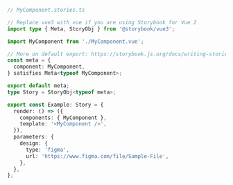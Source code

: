 ```ts
// MyComponent.stories.ts

// Replace vue3 with vue if you are using Storybook for Vue 2
import type { Meta, StoryObj } from '@storybook/vue3';

import MyComponent from './MyComponent.vue';

// More on default export: https://storybook.js.org/docs/writing-stories/#default-export
const meta = {
  component: MyComponent,
} satisfies Meta<typeof MyComponent>;

export default meta;
type Story = StoryObj<typeof meta>;

export const Example: Story = {
  render: () => ({
    components: { MyComponent },
    template: '<MyComponent />',
  }),
  parameters: {
    design: {
      type: 'figma',
      url: 'https://www.figma.com/file/Sample-File',
    },
  },
};
```
